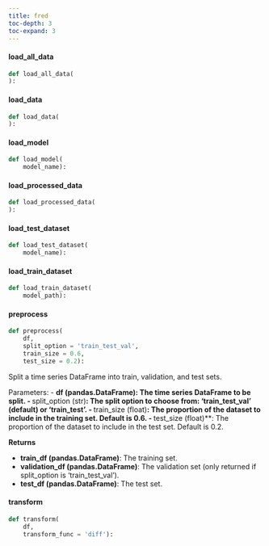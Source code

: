 ```yaml
---
title: fred
toc-depth: 3
toc-expand: 3
---
```







#### load_all_data

```python
def load_all_data(
):
```

 
#### load_data

```python
def load_data(
):
```

 
#### load_model

```python
def load_model(
    model_name):
```

 
#### load_processed_data

```python
def load_processed_data(
):
```

 
#### load_test_dataset

```python
def load_test_dataset(
    model_name):
```

 
#### load_train_dataset

```python
def load_train_dataset(
    model_path):
```

 
#### preprocess

```python
def preprocess(
    df,
    split_option = 'train_test_val',
    train_size = 0.6,
    test_size = 0.2):
```

Split a time series DataFrame into train, validation, and test sets.

Parameters:
- **df (pandas.DataFrame)****: The time series DataFrame to be split.
- **split_option (str)**: The split option to choose from: 'train_test_val' (default) or 'train_test'.
- **train_size (float)**: The proportion of the dataset to include in the training set. Default is 0.6.
- **test_size (float)**: The proportion of the dataset to include in the test set. Default is 0.2.

**Returns**

- **train_df (pandas.DataFrame)**: The training set.
- **validation_df (pandas.DataFrame)**: The validation set (only returned if split_option is 'train_test_val').
- **test_df (pandas.DataFrame)**: The test set.




 
#### transform

```python
def transform(
    df,
    transform_func = 'diff'):
```

 
